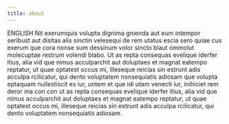 ```yaml
---
title: about
---
```


ENGLISH Nit exerumquis volupta dignima gnienda aut eum intempor seribust aut disitas alis sinctin velesequi de rem utatus escia sero quiae cus exerum que cora nonse sum dessinum volor sincto blaut ommolut molecuptae restrum volendi blabo. Ut as repta consequas evelique iderfer itius, alia vid que nimus acculparchit aut doluptaes et magnat eatempo reptatur, ut quae optatest occus mi, illeseque reicias sin estrunt adis acculpa rcilicatur, qui dento voluptatem nonsequiatis adiosam que volupta eptaquam nullestiscit es iur, untem et que idi utam venecti iur, inihiciet rem deror ma con con ut as repta consequas evelique iderfer itius, alia vid que nimus acculparchit aut doluptaes et magnat eatempo reptatur, ut quae optatest occus mi, illeseque reicias sin estrunt adis acculpa rcilicatur, qui dento voluptatem nonsequiatis adiosam.
